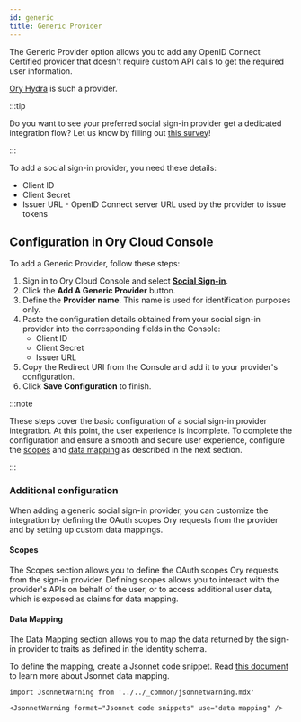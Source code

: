 ```yaml
---
id: generic
title: Generic Provider
---
```


The Generic Provider option allows you to add any OpenID Connect Certified
provider that doesn't require custom API calls to get the required user
information.

[Ory Hydra](https://www.ory.sh/hydra) is such a provider.

:::tip

Do you want to see your preferred social sign-in provider get a dedicated
integration flow? Let us know by filling out
[this survey](https://share-eu1.hsforms.com/1-ARyzi8nSuCYQ9Ci2i18wgextgn)!

:::

To add a social sign-in provider, you need these details:

- Client ID
- Client Secret
- Issuer URL - OpenID Connect server URL used by the provider to issue tokens

## Configuration in Ory Cloud Console

To add a Generic Provider, follow these steps:

1. Sign in to Ory Cloud Console and select
   [**Social Sign-in**](https://console.ory.sh/projects/current/social-signin).
2. Click the **Add A Generic Provider** button.
3. Define the **Provider name**. This name is used for identification purposes
   only.
4. Paste the configuration details obtained from your social sign-in provider
   into the corresponding fields in the Console:
   - Client ID
   - Client Secret
   - Issuer URL
5. Copy the Redirect URI from the Console and add it to your provider's
   configuration.
6. Click **Save Configuration** to finish.

:::note

These steps cover the basic configuration of a social sign-in provider
integration. At this point, the user experience is incomplete. To complete the
configuration and ensure a smooth and secure user experience, configure the
[scopes](#scopes) and [data mapping](#data-mapping) as described in the next
section.

:::

### Additional configuration

When adding a generic social sign-in provider, you can customize the integration
by defining the OAuth scopes Ory requests from the provider and by setting up
custom data mappings.

#### Scopes

The Scopes section allows you to define the OAuth scopes Ory requests from the
sign-in provider. Defining scopes allows you to interact with the provider's
APIs on behalf of the user, or to access additional user data, which is exposed
as claims for data mapping.

#### Data Mapping

The Data Mapping section allows you to map the data returned by the sign-in
provider to traits as defined in the identity schema.

To define the mapping, create a Jsonnet code snippet. Read
[this document](./data-mapping) to learn more about Jsonnet data mapping.

```mdx-code-block
import JsonnetWarning from '../../_common/jsonnetwarning.mdx'

<JsonnetWarning format="Jsonnet code snippets" use="data mapping" />
```
